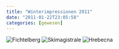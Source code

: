 ```yaml
---
title: "Winterimpressionen 2011"
date: "2011-01-22T23:05:58"
categories: [gewesen]
---
```


![Fichtelberg](fichtelberg.jpg)
![Skimagistrale](skimagistrale.jpg)
![Hrebecna](hrebecna.jpg)
